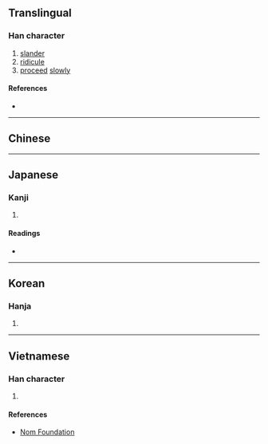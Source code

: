 {{also|姍}}
{{character info/new}}
==Translingual==

===Han character===
{{Han char|rn=38|rad=女|as=05|sn=8|four=|canj=VBBM|ids=⿰女册}}

# [[slander]]
# [[ridicule]]
# [[proceed]] [[slowly]]

====References====
* {{Han ref|kx=0259.151|hdz=21040.010|uh=59D7|ud=22999}}

----

==Chinese==
{{zh-see|姍}}

----

==Japanese==

===Kanji===
{{ja-kanji|grade=|rs=女05}}

# {{rfdef|ja|sort=女05}}

====Readings====
* {{ja-readings|on=[[さん]] (san), [[せん]] (sen), [[はん]] (han), [[さつ]] (satsu), [[さち]] (sachi)|kun=[[みめよい]] (mimeyoi), [[そしる]] (soshiru), [[みにくい]] (minikui)}}

----

==Korean==

===Hanja===
{{ko-hanja|hangeul=산|rv=san|mr=san}}

# {{rfdef|ko|sort=女05}}

----

==Vietnamese==

===Han character===
{{vi-hantu|[[san]], [[tiên]]|rs=女05}}

# {{rfdef|vi|sort=女05}}

====References====
* [http://nomfoundation.org/common/nom_details.php?codepoint=59d7 Nom Foundation]